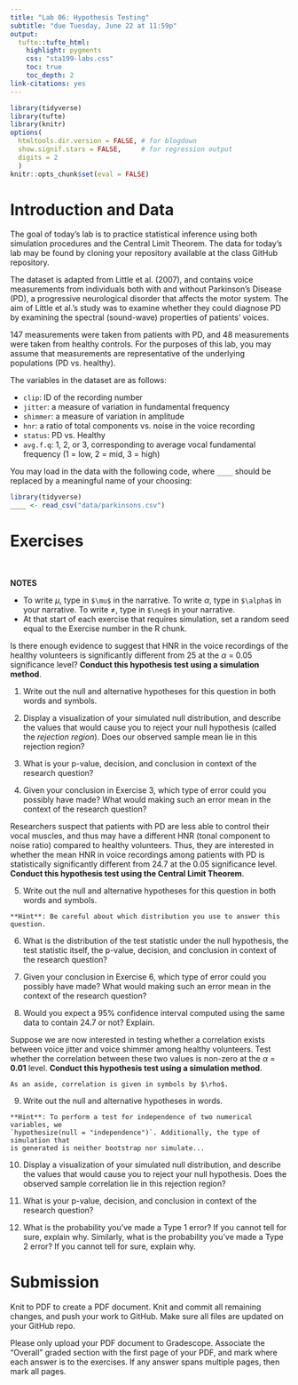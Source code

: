 ```yaml
---
title: "Lab 06: Hypothesis Testing"
subtitle: "due Tuesday, June 22 at 11:59p"
output: 
  tufte::tufte_html:
    highlight: pygments
    css: "sta199-labs.css"
    toc: true
    toc_depth: 2
link-citations: yes
---
```


```r
library(tidyverse)
library(tufte)
library(knitr)
options(
  htmltools.dir.version = FALSE, # for blogdown
  show.signif.stars = FALSE,     # for regression output
  digits = 2
  )
knitr::opts_chunk$set(eval = FALSE)
```

# Introduction and Data

The goal of today's lab is to practice statistical inference using both
simulation procedures and the Central Limit Theorem. The data for today's lab may be found by cloning your repository available at the class GitHub repository.

The dataset is adapted from Little et al. (2007), and contains voice 
measurements from individuals both with and without Parkinson's Disease (PD), a progressive neurological disorder that affects the motor system. The aim of Little et al.'s study was to examine whether they could diagnose PD by examining the spectral (sound-wave) properties of patients' voices.

147 measurements were taken from patients with PD, and 48 measurements were
taken from healthy controls. For the purposes of this lab, you may assume that measurements are representative of the underlying populations (PD vs. healthy).

The variables in the dataset are as follows:

- `clip`: ID of the recording number
- `jitter`: a measure of variation in fundamental frequency
- `shimmer`: a measure of variation in amplitude
- `hnr`: a ratio of total components vs. noise in the voice recording
- `status`: PD vs. Healthy
- `avg.f.q`: 1, 2, or 3, corresponding to average vocal fundamental frequency 
(1 = low, 2 = mid, 3 = high)

You may load in the data with the following code, where `____` should be
replaced by a meaningful name of your choosing:

```r
library(tidyverse)
____ <- read_csv("data/parkinsons.csv")
```

# Exercises

<br> 

<div class = "commit">
<b>NOTES</b>
<ul>
  <li>To write $\mu$, type in `$\mu$` in the narrative. To write $\alpha$, type in `$\alpha$` in your narrative. To write $\neq$, type in `$\neq$` in your narrative.</li>
  <li>At that start of each exercise that requires simulation, set a random seed equal to the Exercise number in the R chunk.</li>
</ul>
</div>


Is there enough evidence to suggest that HNR in the voice recordings of the healthy volunteers is significantly different from 25 at the $\alpha$ = 0.05 significance level? **Conduct this hypothesis test using a simulation method**. 

1. Write out the null and alternative hypotheses for this question in both
words and symbols. 

2. Display a visualization of your simulated null distribution, and describe the values that would cause you to reject your null hypothesis (called the *rejection region*). Does our observed sample mean lie in this rejection region?

3. What is your p-value, decision, and conclusion in context of the
research question?

4. Given your conclusion in Exercise 3, which type of error could you possibly have made? What would making such an error mean in the context of the research question?

Researchers suspect that patients with PD are less able to control their vocal muscles, and thus may have a different HNR (tonal component to noise ratio)  compared to healthy volunteers. Thus, they are interested in whether the mean HNR in voice recordings among patients with PD is statistically significantly different from 24.7 at the 0.05 significance level. **Conduct this hypothesis test using the Central Limit Theorem**.

5. Write out the null and alternative hypotheses for this question in both
words and symbols. 

```marginfigure
**Hint**: Be careful about which distribution you use to answer this question.
```

6. What is the distribution of the test statistic under the null 
hypothesis, the test statistic itself, the p-value, decision, and conclusion in context of the research question?

7. Given your conclusion in Exercise 6, which type of error could you possibly have made? What would making such an error mean in the context of the research question?

8. Would you expect a 95% confidence interval computed using the same data to contain 24.7 or not? Explain.

Suppose we are now interested in testing whether a correlation exists between voice jitter and voice shimmer among healthy volunteers. Test whether the correlation between these two values is non-zero at the $\alpha$  = **0.01** level. **Conduct this hypothesis test using a simulation method**.

```marginfigure
As an aside, correlation is given in symbols by $\rho$.
```

9. Write out the null and alternative hypotheses in words. 

```marginfigure
**Hint**: To perform a test for independence of two numerical variables, we 
`hypothesize(null = "independence")`. Additionally, the type of simulation that
is generated is neither bootstrap nor simulate...
```

10. Display a visualization of your simulated null distribution, and describe the values that would cause you to reject your null hypothesis. Does the observed sample correlation lie in this rejection region?

11. What is your p-value, decision, and conclusion in context of the
research question?

12. What is the probability you've made a Type 1 error? If you cannot tell for sure, explain why. Similarly, what is the probability you've made a Type 2 error? If you cannot tell for sure, explain why.

# Submission

Knit to PDF to create a PDF document. Knit and commit all remaining changes, and push your work to GitHub. Make sure all files are updated on your GitHub repo.

Please only upload your PDF document to Gradescope. Associate the "Overall"
graded section with the first page of your PDF, and mark where each answer is to the exercises. If any answer spans multiple pages, then mark all pages.
